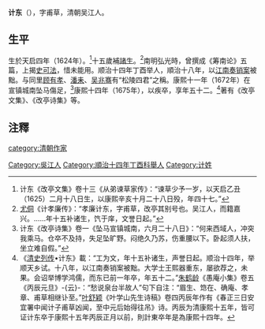 '''计东'''（{{bd|1624年||1675年}}），字甫草，清朝吴江人。

==生平==
生於天启四年（1624年）。<ref>计东《改亭文集》卷十三《从弟谏草家传》：“谏草少予一岁，以天启乙丑（1625）二月十八日生，以康熙辛亥十月二十八日殁，年四十七。”</ref>十五歲補[[諸生|諸生]]。<ref>[[尤侗|尤侗]]《计孝廉传》：“孝廉计东，字甫草，改亭其别号也。吴江人，而籍嘉兴。……年十五补诸生，饩于庠，文誉日起。”</ref>南明弘光時，曾撰成《筹南论》五篇，上揭[[史可法|史可法]]，惜未能用。顺治十四年丁酉举人，順治十八年，以[[江南奏销案|江南奏销案]]被黜。与同里[[顾有孝|顾有孝]]、[[潘耒|潘耒]]、[[吴兆骞|吴兆骞]]有“松陵四君”之稱。康熙十一年（1672年）在宣镇城南坠马傷足，<ref>计东《改亭诗集》卷一《坠马宣镇城南，六月二十八日》：“何来西域人，冲突我乘马。仓卒不及持，失足坠旷野。闷绝久乃苏，伤重腰以下。卧起须人扶，坐立难自假。”</ref>康熙十四年（1675年），以疾卒，享年五十二。<ref>《[[清史列传|清史列传]]•计东》載：“工为文，年十五补诸生，声誉日起。顺治十四年，举顺天乡试。十八年，以江南奏销案被黜。大学士王熙器重东，屡欲荐之，未果。会诏举博学鸿儒，而东已前一年卒，年五十二。”[[朱鹤龄|朱鹤龄]]《愚庵小集》卷五《丙辰元旦》-{云}-：“愁说泉台半故人”句下自注：“眉生、筇在、确庵、孝章、甫草相继讣至。”[[叶舒颖|叶舒颖]]《叶学山先生诗稿》卷四丙辰年作有《春正三日安宜署中闻计子甫草凶闻，至中元后始得往吊》诗。丙辰为清康熙十五年，皆可证计东卒于康熙十五年丙辰正月以前，則計東卒年是為康熙十四年。</ref>著有《改亭文集》、《改亭诗集》等。

==注釋==
{{reflist}}

{{DEFAULTSORT:J}}
[[category:清朝作家|category:清朝作家]]
[[Category:吳江人|Category:吳江人]]
[[Category:順治十四年丁酉科舉人|Category:順治十四年丁酉科舉人]]
[[Category:计姓|Category:计姓]]